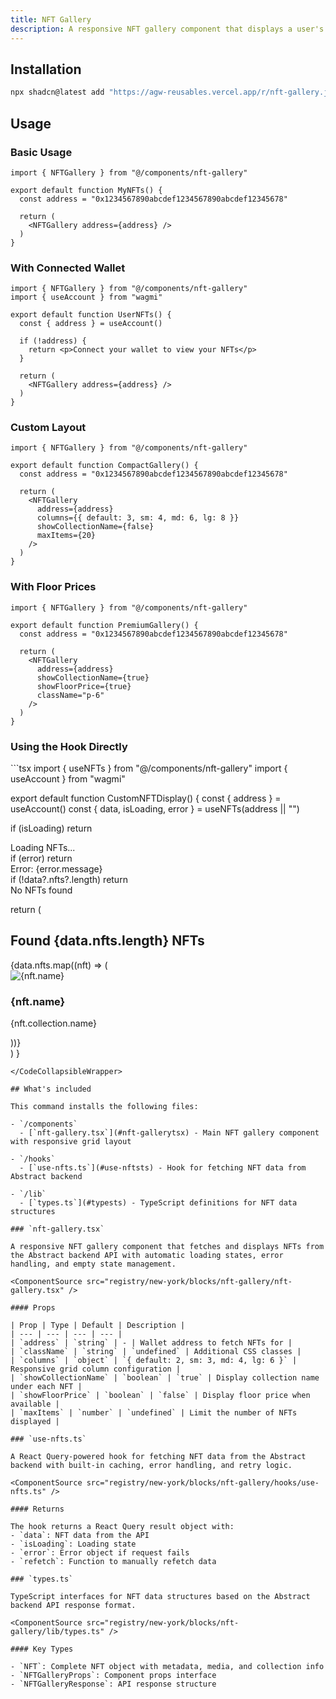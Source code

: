 ```yaml
---
title: NFT Gallery
description: A responsive NFT gallery component that displays a user's NFTs from the Abstract backend
---
```


<ComponentPreview name="nft-gallery" />

## Installation

```bash
npx shadcn@latest add "https://agw-reusables.vercel.app/r/nft-gallery.json"
```

## Usage

### Basic Usage

```tsx
import { NFTGallery } from "@/components/nft-gallery"

export default function MyNFTs() {
  const address = "0x1234567890abcdef1234567890abcdef12345678"
  
  return (
    <NFTGallery address={address} />
  )
}
```

### With Connected Wallet

```tsx
import { NFTGallery } from "@/components/nft-gallery"
import { useAccount } from "wagmi"

export default function UserNFTs() {
  const { address } = useAccount()
  
  if (!address) {
    return <p>Connect your wallet to view your NFTs</p>
  }
  
  return (
    <NFTGallery address={address} />
  )
}
```

### Custom Layout

```tsx
import { NFTGallery } from "@/components/nft-gallery"

export default function CompactGallery() {
  const address = "0x1234567890abcdef1234567890abcdef12345678"
  
  return (
    <NFTGallery
      address={address}
      columns={{ default: 3, sm: 4, md: 6, lg: 8 }}
      showCollectionName={false}
      maxItems={20}
    />
  )
}
```

### With Floor Prices

```tsx
import { NFTGallery } from "@/components/nft-gallery"

export default function PremiumGallery() {
  const address = "0x1234567890abcdef1234567890abcdef12345678"
  
  return (
    <NFTGallery
      address={address}
      showCollectionName={true}
      showFloorPrice={true}
      className="p-6"
    />
  )
}
```

### Using the Hook Directly

<CodeCollapsibleWrapper>
```tsx
import { useNFTs } from "@/components/nft-gallery"
import { useAccount } from "wagmi"

export default function CustomNFTDisplay() {
  const { address } = useAccount()
  const { data, isLoading, error } = useNFTs(address || "")
  
  if (isLoading) return <div>Loading NFTs...</div>
  if (error) return <div>Error: {error.message}</div>
  if (!data?.nfts?.length) return <div>No NFTs found</div>
  
  return (
    <div>
      <h2>Found {data.nfts.length} NFTs</h2>
      <div className="grid grid-cols-4 gap-4">
        {data.nfts.map((nft) => (
          <div key={nft.id}>
            <img src={nft.imageUrl} alt={nft.name} />
            <h3>{nft.name}</h3>
            <p>{nft.collection.name}</p>
          </div>
        ))}
      </div>
    </div>
  )
}
```
</CodeCollapsibleWrapper>

## What's included

This command installs the following files:

- `/components`
  - [`nft-gallery.tsx`](#nft-gallerytsx) - Main NFT gallery component with responsive grid layout

- `/hooks`
  - [`use-nfts.ts`](#use-nftsts) - Hook for fetching NFT data from Abstract backend

- `/lib`
  - [`types.ts`](#typests) - TypeScript definitions for NFT data structures

### `nft-gallery.tsx`

A responsive NFT gallery component that fetches and displays NFTs from the Abstract backend API with automatic loading states, error handling, and empty state management.

<ComponentSource src="registry/new-york/blocks/nft-gallery/nft-gallery.tsx" />

#### Props

| Prop | Type | Default | Description |
| --- | --- | --- | --- |
| `address` | `string` | - | Wallet address to fetch NFTs for |
| `className` | `string` | `undefined` | Additional CSS classes |
| `columns` | `object` | `{ default: 2, sm: 3, md: 4, lg: 6 }` | Responsive grid column configuration |
| `showCollectionName` | `boolean` | `true` | Display collection name under each NFT |
| `showFloorPrice` | `boolean` | `false` | Display floor price when available |
| `maxItems` | `number` | `undefined` | Limit the number of NFTs displayed |

### `use-nfts.ts`

A React Query-powered hook for fetching NFT data from the Abstract backend with built-in caching, error handling, and retry logic.

<ComponentSource src="registry/new-york/blocks/nft-gallery/hooks/use-nfts.ts" />

#### Returns

The hook returns a React Query result object with:
- `data`: NFT data from the API
- `isLoading`: Loading state
- `error`: Error object if request fails
- `refetch`: Function to manually refetch data

### `types.ts`

TypeScript interfaces for NFT data structures based on the Abstract backend API response format.

<ComponentSource src="registry/new-york/blocks/nft-gallery/lib/types.ts" />

#### Key Types

- `NFT`: Complete NFT object with metadata, media, and collection info
- `NFTGalleryProps`: Component props interface
- `NFTGalleryResponse`: API response structure